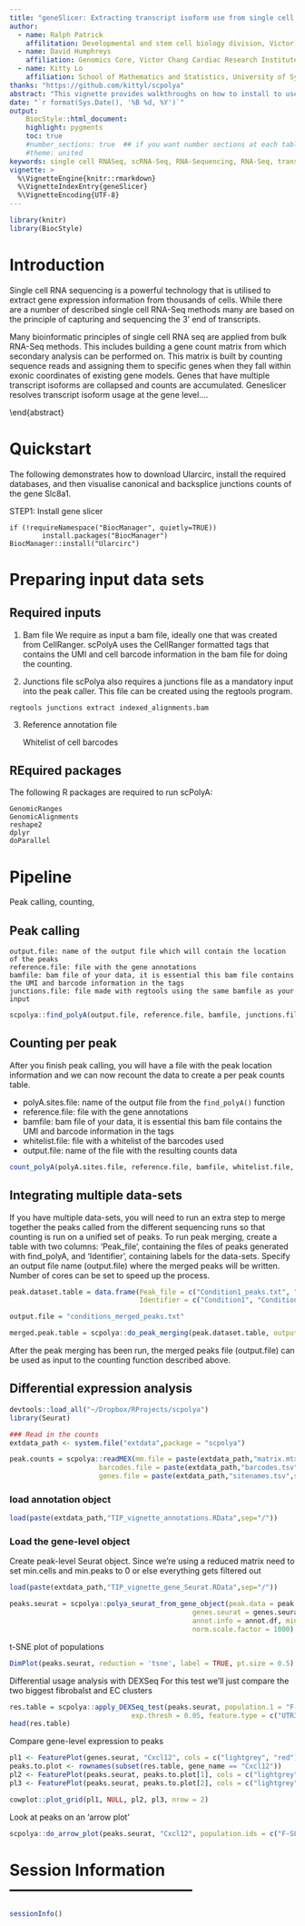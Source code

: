 ```yaml
---
title: "geneSlicer: Extracting transcript isoform use from single cell RNAseq"
author: 
  - name: Ralph Patrick
    affilitation: Developmental and stem cell biology division, Victor Chang Cardirac Research Institute
  - name: David Humphreys
    affiliation: Genomics Core, Victor Chang Cardiac Research Institute
  - name: Kitty Lo
    affiliation: School of Mathematics and Statistics, University of Sydney
thanks: "https://github.com/kittyl/scpolya"
abstract: "This vignette provides walkthroughs on how to install to use geneSlicer on single cell RNAseq data that enriches poly(A) transcripts (i.e. a 3' targetted protocol)."
date: "`r format(Sys.Date(), '%B %d, %Y')`"
output: 
    BiocStyle::html_document:
    highlight: pygments
    toc: true
    #number_sections: true  ## if you want number sections at each table header
    #theme: united 
keywords: single cell RNASeq, scRNA-Seq, RNA-Sequencing, RNA-Seq, transcript isoform
vignette: >
  %\VignetteEngine{knitr::rmarkdown}
  %\VignetteIndexEntry{geneSlicer}
  %\VignetteEncoding{UTF-8}
---
```


```r
library(knitr)
library(BiocStyle)
```




# Introduction

Single cell RNA sequencing is a powerful technology that is utilised to extract gene expression information from thousands of cells. While there are a number of described single cell RNA-Seq methods many are based on the principle of capturing and sequencing the 3' end of transcripts. 

Many bioinformatic principles of single cell RNA seq are applied from bulk RNA-Seq methods. This includes building a gene count matrix from which secondary analysis can be performed on. This matrix is built by counting sequence reads and assigning them to specific genes when they fall within exonic coordinates of existing gene models. Genes that have multiple transcript isoforms are collapsed and counts are accumulated. Geneslicer resolves transcript isoform usage at the gene level....






\end{abstract}

# Quickstart

The following demonstrates how to download Ularcirc, install the required databases, and then visualise canonical and backsplice junctions counts of the gene Slc8a1.  


STEP1: Install gene slicer

```
if (!requireNamespace("BiocManager", quietly=TRUE))
        install.packages("BiocManager")
BiocManager::install("Ularcirc")
```




# Preparing input data sets

## Required inputs



1. Bam file We require as input a bam file, ideally one that was created from CellRanger. scPolyA uses the CellRanger formatted tags that contains the UMI and cell barcode information in the bam file for doing the counting.

2. Junctions file scPolya also requires a junctions file as a mandatory input into the peak caller. This file can be created using the regtools program.

```
regtools junctions extract indexed_alignments.bam
```


3. Reference annotation file

    Whitelist of cell barcodes




## REquired packages

The following R packages are required to run scPolyA:

    GenomicRanges
    GenomicAlignments
    reshape2
    dplyr
    doParallel



# Pipeline

Peak calling, counting, 

## Peak calling


    output.file: name of the output file which will contain the location of the peaks
    reference.file: file with the gene annotations
    bamfile: bam file of your data, it is essential this bam file contains the UMI and barcode information in the tags
    junctions.file: file made with regtools using the same bamfile as your input

```r
scpolya::find_polyA(output.file, reference.file, bamfile, junctions.file) 
```



## Counting per peak 

After you finish peak calling, you will have a file with the peak location information and we can now recount the data to create a per peak counts table. 

* polyA.sites.file: name of the output file from the `find_polyA()` function
* reference.file: file with the gene annotations 
* bamfile: bam file of your data, it is essential this bam file contains the UMI and barcode information in the tags 
* whitelist.file: file with a whitelist of the barcodes used 
* output.file: name of the file with the resulting counts data 

```r
count_polyA(polyA.sites.file, reference.file, bamfile, whitelist.file, output.file) 
```

## Integrating multiple data-sets

If you have multiple data-sets, you will need to run an extra step to merge together the peaks called from the different sequencing runs so that counting is run on a unified set of peaks. To run peak merging, create a table with two columns: 'Peak_file', containing the files of peaks generated with find_polyA, and 'Identifier', containing labels for the data-sets. Specify an output file name (output.file) where the merged peaks will be written. Number of cores can be set to speed up the process. 

```r
peak.dataset.table = data.frame(Peak_file = c("Condition1_peaks.txt", "Condition2_peaks.txt"),
                                Identifier = c("Condition1", "Condition2"), stringsAsFactors = FALSE)

output.file = "conditions_merged_peaks.txt"

merged.peak.table = scpolya::do_peak_merging(peak.dataset.table, output.file = output.file, ncores = 4)
```

After the peak merging has been run, the merged peaks file (output.file) can be used as input to the counting function described above.




## Differential expression analysis

```r
devtools::load_all("~/Dropbox/RProjects/scpolya")
library(Seurat)

### Read in the counts
extdata_path <- system.file("extdata",package = "scpolya")

peak.counts = scpolya::readMEX(mm.file = paste(extdata_path,"matrix.mtx",sep="/"),
                      barcodes.file = paste(extdata_path,"barcodes.tsv",sep="/"),
                      genes.file = paste(extdata_path,"sitenames.tsv",sep="/"))
```

### load annotation object
```r
load(paste(extdata_path,"TIP_vignette_annotations.RData",sep="/"))
```
### Load the gene-level object
Create peak-level Seurat object.
Since we're using a reduced matrix need to set min.cells and min.peaks to 0 or 
else everything gets filtered out

```r
load(paste(extdata_path,"TIP_vignette_gene_Seurat.RData",sep="/"))

peaks.seurat = scpolya::polya_seurat_from_gene_object(peak.data = peak.counts, 
                                             genes.seurat = genes.seurat, 
                                             annot.info = annot.df, min.cells = 0, min.peaks = 0, 
                                             norm.scale.factor = 1000)
```
t-SNE plot of populations
```r
DimPlot(peaks.seurat, reduction = 'tsne', label = TRUE, pt.size = 0.5)
```

Differential usage analysis with DEXSeq
For this test we'll just compare the two biggest fibrobalst and EC clusters

```r
res.table = scpolya::apply_DEXSeq_test(peaks.seurat, population.1 = "F-SL", population.2 = "EC1",
                              exp.thresh = 0.05, feature.type = c("UTR3", "exon"))
head(res.table)
```


Compare gene-level expression to peaks

```r
pl1 <- FeaturePlot(genes.seurat, "Cxcl12", cols = c("lightgrey", "red"))
peaks.to.plot <- rownames(subset(res.table, gene_name == "Cxcl12"))
pl2 <- FeaturePlot(peaks.seurat, peaks.to.plot[1], cols = c("lightgrey", "red"))
pl3 <- FeaturePlot(peaks.seurat, peaks.to.plot[2], cols = c("lightgrey", "red"))

cowplot::plot_grid(pl1, NULL, pl2, pl3, nrow = 2)
```

Look at peaks on an 'arrow plot'
```r
scpolya::do_arrow_plot(peaks.seurat, "Cxcl12", population.ids = c("F-SL", "EC1"))

```



# Session Information-----------------------------------

```r
sessionInfo()
```


